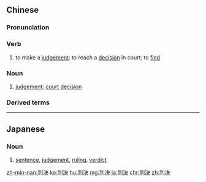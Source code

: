 {{also|判决}}
==Chinese==
{{zh-forms|s=判决}}

===Pronunciation===
{{zh-pron
|m=pànjué
|c=pun3 kyut3
|h=pfs=phan-kiet
|mn=phòaⁿ-koat
|cat=v,n
}}

===Verb===
{{zh-verb}}

# {{lb|zh|legal}} to make a [[judgement]]; to reach a [[decision]] in court; to [[find]] {{gloss|of a judge}}
#: {{zh-x|判決 有罪|to '''find''' guilty}}

===Noun===
{{zh-noun}}

# {{lb|zh|legal}} [[judgement]]; [[court]] [[decision]]

===Derived terms===
{{zh-der|判決書}}

{{zh-cat|Advanced}}

----

==Japanese==
{{ja-kanjitab|はん|けつ|yomi=on}}

===Noun===
{{ja-noun|はんけつ}}

# {{lb|ja|legal|sort=はんけつ}} [[sentence]], [[judgement]], [[ruling]], [[verdict]]

[[zh-min-nan:判決]]
[[ko:判決]]
[[hu:判決]]
[[mg:判決]]
[[ja:判決]]
[[chr:判決]]
[[zh:判決]]
